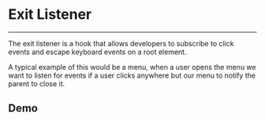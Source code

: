 
<Meta title="Docs/Components/Exit Listener" />

# Exit Listener

---

The exit listener is a hook that allows developers to subscribe to
click events and escape keyboard events on a root element.

A typical example of this would be a menu, when a user opens the menu we want
to listen for events if a user clicks anywhere but our menu to notify
the parent to close it.

## Demo
<Preview withSource="open">
  <Story id="examples-exit-listener--simple" />
</Preview>
